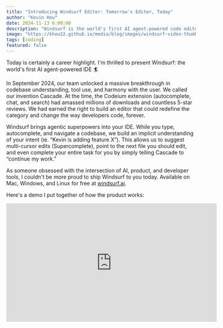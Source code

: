 ```yaml
---
title: "Introducing Windsurf Editor: Tomorrow's Editor, Today"
author: "Kevin Hou"
date: 2024-11-13 6:00:00
description: "Windsurf is the world's first AI agent-powered code editor."
image: "https://khou22.github.io/media/blog/images/windsurf-video-thumbnail.png"
tags: [coding]
featured: false
---
```


Today is certainly a career highlight. I'm thrilled to present Windsurf: the world's first AI agent-powered IDE 🏄

In September 2024, our team unlocked a massive breakthrough in codebase understanding, tool use, and harmony with the user. We called our invention Cascade. At the time, the Codeium extension (autocomplete, chat, and search) had amassed millions of downloads and countless 5-star reviews. We had earned the right to build an editor that could redefine the category and change the way developers code, forever.

Windsurf brings agentic superpowers into your IDE. While you type, autocomplete, and navigate a codebase, we build an implicit understanding of your intent (ie. “Kevin is adding feature X”). This allows us to suggest multi-cursor edits (Supercomplete), point to the next file you should edit, and even complete your entire task for you by simply telling Cascade to “continue my work.”

As someone obsessed with the intersection of AI, product, and developer tools, I couldn't be more proud to ship Windsurf to you today. Available on Mac, Windows, and Linux for free at [windsurf.ai](https://windsurf.ai).

Here's a demo I put together of how the product works:

<iframe
  width="560"
  height="315"
  src="https://www.youtube.com/embed/sN4eizAYWPQ?si=Lk7cmlGCwOG60RGn"
  title="YouTube video player"
  frameborder="0"
  allow="accelerometer; autoplay; clipboard-write; encrypted-media; gyroscope; picture-in-picture; web-share"
  referrerpolicy="strict-origin-when-cross-origin"
  allowfullscreen
/>

